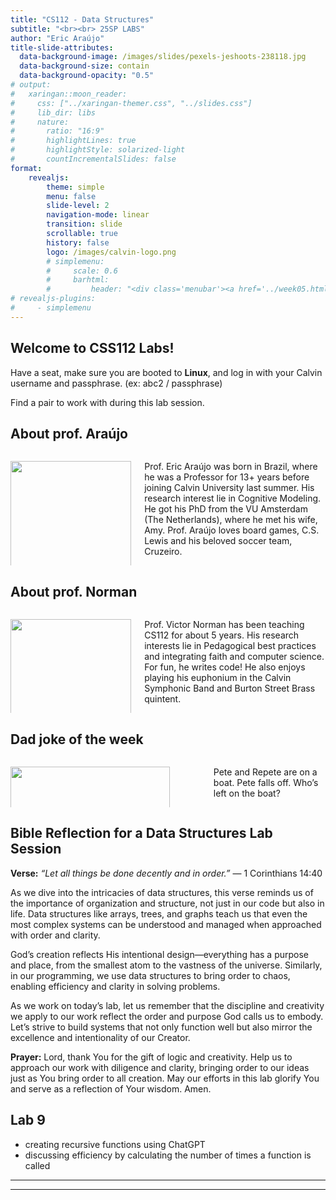 ```yaml
---
title: "CS112 - Data Structures"
subtitle: "<br><br> 25SP LABS"
author: "Eric Araújo"
title-slide-attributes:
  data-background-image: /images/slides/pexels-jeshoots-238118.jpg
  data-background-size: contain
  data-background-opacity: "0.5"
# output:
#   xaringan::moon_reader:
#     css: ["../xaringan-themer.css", "../slides.css"]
#     lib_dir: libs
#     nature:
#       ratio: "16:9"
#       highlightLines: true
#       highlightStyle: solarized-light
#       countIncrementalSlides: false
format: 
    revealjs:
        theme: simple
        menu: false
        slide-level: 2
        navigation-mode: linear
        transition: slide
        scrollable: true
        history: false
        logo: /images/calvin-logo.png
        # simplemenu:
        #     scale: 0.6
        #     barhtml:
        #         header: "<div class='menubar'><a href='../week05.html'>back</a><ul class='menu'></ul></div>"
# revealjs-plugins:
#     - simplemenu
---
```


## Welcome to CSS112 Labs!

Have a seat, make sure you are booted to **Linux**, and log in with your
Calvin username and passphrase. (ex: abc2 / passphrase)

Find a pair to work with during this lab session.

## About prof. Araújo

:::: {.columns}

::: {.column width="40%"}
![](/images/slides/68B8675F-1A08-466C-A749-D8B7E6B37E95.JPG){fig-alt="." fig-align="left" width="100%"}
:::

::: {.column width="60%"}
Prof. Eric Araújo was born in Brazil, where he was a Professor for 13+ years before joining Calvin University last summer. His research interest lie in Cognitive Modeling. He got his PhD from the VU Amsterdam (The Netherlands), where he met his wife, Amy. Prof. Araújo loves board games, C.S. Lewis and his beloved soccer team, Cruzeiro.
:::

::::


## About prof. Norman

:::: {.columns}

::: {.column width="40%"}
![](/images/slides/me.jpg){fig-alt="." fig-align="left" width="100%"}
:::

::: {.column width="60%"}
Prof. Victor Norman has been teaching CS112 for about 5 years. His research interests lie in Pedagogical best practices and integrating faith and computer science. For fun, he writes code! He also enjoys playing his euphonium in the Calvin Symphonic Band and Burton Street Brass quintent.
:::

::::



## Dad joke of the week

:::::: columns
::: {.column width="50%"}
![](/labs/imgs/lab09-repete.png){fig-alt="." fig-align="left" width="100%"}
:::

::: {.column width="5%"}
<!-- empty column to create gap -->
:::

::: {.column width="35%"}
Pete and Repete are on a boat. Pete falls off. Who's left on the boat?
:::
::::::

## Bible Reflection for a Data Structures Lab Session

**Verse:** *"Let all things be done decently and in order."* — 1 Corinthians 14:40

As we dive into the intricacies of data structures, this verse reminds us of the importance of organization and structure, not just in our code but also in life. Data structures like arrays, trees, and graphs teach us that even the most complex systems can be understood and managed when approached with order and clarity.

God’s creation reflects His intentional design—everything has a purpose and place, from the smallest atom to the vastness of the universe. Similarly, in our programming, we use data structures to bring order to chaos, enabling efficiency and clarity in solving problems.

As we work on today’s lab, let us remember that the discipline and creativity we apply to our work reflect the order and purpose God calls us to embody. Let’s strive to build systems that not only function well but also mirror the excellence and intentionality of our Creator.

**Prayer:**
Lord, thank You for the gift of logic and creativity. Help us to approach our work with diligence and clarity, bringing order to our ideas just as You bring order to all creation. May our efforts in this lab glorify You and serve as a reflection of Your wisdom. Amen.

## Lab 9

-   creating recursive functions using ChatGPT
-   discussing efficiency by calculating the number of times a function is called

------------------------------------------------------------------------

------------------------------------------------------------------------